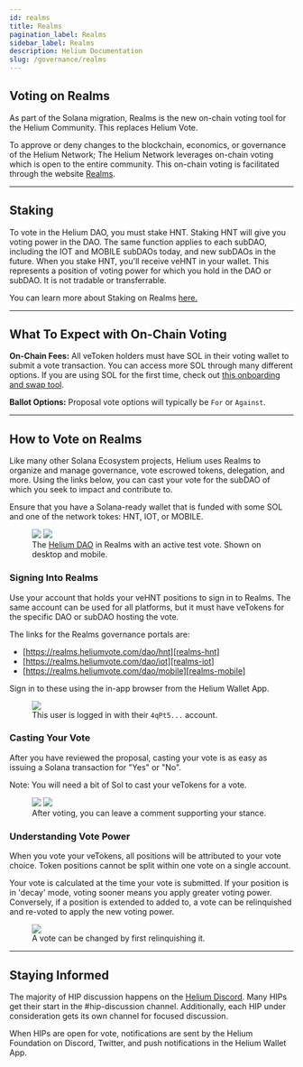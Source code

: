 ```yaml
---
id: realms
title: Realms
pagination_label: Realms
sidebar_label: Realms
description: Helium Documentation
slug: /governance/realms
---
```



## Voting on Realms

As part of the Solana migration, Realms is the new on-chain voting tool for the Helium Community.
This replaces Helium Vote.

To approve or deny changes to the blockchain, economics, or governance of the Helium Network; The
Helium Network leverages on-chain voting which is open to the entire community. This on-chain voting
is facilitated through the website [Realms][realms].

---

## Staking

To vote in the Helium DAO, you must stake HNT. Staking HNT will give you voting power in the DAO.
The same function applies to each subDAO, including the IOT and MOBILE subDAOs today, and new
subDAOs in the future. When you stake HNT, you'll receive veHNT in your wallet. This represents a
position of voting power for which you hold in the DAO or subDAO. It is not tradable or
transferrable.

You can learn more about Staking on Realms [here.][staking]

---

## What To Expect with On-Chain Voting

**On-Chain Fees:** All veToken holders must have SOL in their voting wallet to submit a vote
transaction. You can access more SOL through many different options. If you are using SOL for the
first time, check out [this onboarding and swap tool][swap-utility].

**Ballot Options:** Proposal vote options will typically be `For` or `Against`.

---

## How to Vote on Realms

Like many other Solana Ecosystem projects, Helium uses Realms to organize and manage governance,
vote escrowed tokens, delegation, and more. Using the links below, you can cast your vote for the
subDAO of which you seek to impact and contribute to.

Ensure that you have a Solana-ready wallet that is funded with some SOL and one of the network
tokes: HNT, IOT, or MOBILE.

<figure className="screensnippet-wrapper">
  <div style={{ display: 'flex' }}>
    <img
      src={useBaseUrl('/img/realms/realmsui.png')}
      style={{ maxHeight: 350, minWidth: 0, flex: '1 1 auto' }}
    />
    <img
      src={useBaseUrl('/img/realms/realmsui_mobile.png')}
      style={{ maxHeight: 350, minWidth: 0, flex: '1 1 auto' }}
    />
  </div>
  <figcaption>
    The <a href="https://realms.heliumvote.com/dao/hnt">Helium DAO</a> in Realms with an active test
    vote. Shown on desktop and mobile.
  </figcaption>
</figure>

### Signing Into Realms

Use your account that holds your veHNT positions to sign in to Realms. The same account can be used
for all platforms, but it must have veTokens for the specific DAO or subDAO hosting the vote.

The links for the Realms governance portals are:

- [https://realms.heliumvote.com/dao/hnt][realms-hnt]
- [https://realms.heliumvote.com/dao/iot][realms-iot]
- [https://realms.heliumvote.com/dao/mobile][realms-mobile]

Sign in to these using the in-app browser from the Helium Wallet App.

<figure className="screensnippet-wrapper">
  <img src={useBaseUrl('/img/realms/connectaccount.png')} />
  <figcaption>
    This user is logged in with their <code>4qPt5...</code> account.
  </figcaption>
</figure>

### Casting Your Vote

After you have reviewed the proposal, casting your vote is as easy as issuing a Solana transaction
for "Yes" or "No".

Note: You will need a bit of Sol to cast your veTokens for a vote.

<figure className="screensnippet-wrapper">
  <div style={{ display: 'flex', alignItems: 'center' }}>
    <img
      src={useBaseUrl('/img/realms/castvote.png')}
      style={{ maxHeight: 250, minWidth: 0, flex: '1 1 auto' }}
    />
    <img
      src={useBaseUrl('/img/realms/confirmvote.png')}
      style={{ maxHeight: 300, minWidth: 0, flex: '1 1 auto' }}
    />
  </div>
  <figcaption>After voting, you can leave a comment supporting your stance.</figcaption>
</figure>

### Understanding Vote Power

When you vote your veTokens, all positions will be attributed to your vote choice. Token positions
cannot be split within one vote on a single account.

Your vote is calculated at the time your vote is submitted. If your position is in 'decay' mode,
voting sooner means you apply greater voting power. Conversely, if a position is extended to added
to, a vote can be relinquished and re-voted to apply the new voting power.

<figure className="screensnippet-wrapper">
  <img src={useBaseUrl('/img/realms/relinquishvote.png')} />
  <figcaption>A vote can be changed by first relinquishing it.</figcaption>
</figure>

---

## Staying Informed

The majority of HIP discussion happens on the [Helium Discord][discord]. Many HIPs get their start
in the #hip-discussion channel. Additionally, each HIP under consideration gets its own channel for
focused discussion.

When HIPs are open for vote, notifications are sent by the Helium Foundation on Discord, Twitter,
and push notifications in the Helium Wallet App.

[realms]: https://realms.today
[realms-hnt]: https://realms.heliumvote.com/dao/hnt
[realms-iot]: https://realms.heliumvote.com/dao/iot
[realms-mobile]: https://realms.heliumvote.com/dao/mobile
[discord]: https://discord.gg/helium
[staking]: /vote-escrow/realms
[swap-utility]: /sol-token#swap-utility

